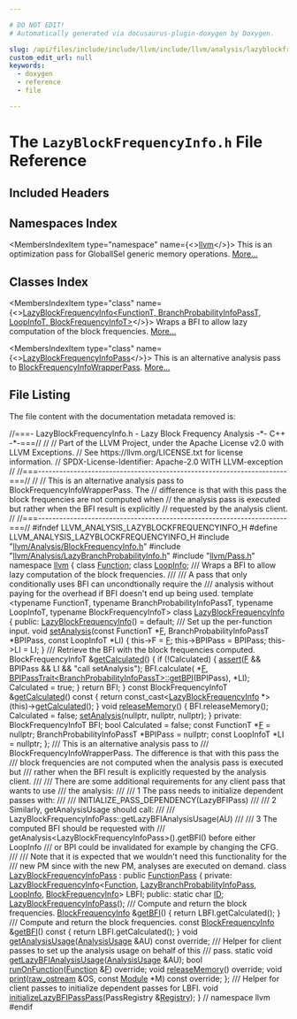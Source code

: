 ```yaml
---

# DO NOT EDIT!
# Automatically generated via docusaurus-plugin-doxygen by Doxygen.

slug: /api/files/include/include/llvm/include/llvm/analysis/lazyblockfrequencyinfo-h
custom_edit_url: null
keywords:
  - doxygen
  - reference
  - file

---
```





# The `LazyBlockFrequencyInfo.h` File Reference

<DoxygenPage pluginConfig={pluginConfig}>



## Included Headers

<IncludesList>
<IncludesListItem
  filePath="llvm/Analysis/BlockFrequencyInfo.h"
  permalink="/docs/api/files/include/include/llvm/include/llvm/analysis/blockfrequencyinfo-h"
  isLocal="true" />
<IncludesListItem
  filePath="llvm/Analysis/LazyBranchProbabilityInfo.h"
  permalink="/docs/api/files/include/include/llvm/include/llvm/analysis/lazybranchprobabilityinfo-h"
  isLocal="true" />
<IncludesListItem
  filePath="llvm/Pass.h"
  permalink="/docs/api/files/include/include/llvm/pass-h"
  isLocal="true" />
</IncludesList>

## Namespaces Index

<MembersIndex>

<MembersIndexItem
  type="namespace"
  name={<><a href="/docs/api/namespaces/llvm">llvm</a></>}>
This is an optimization pass for GlobalISel generic memory operations. <a href="/docs/api/namespaces/llvm/#details">More...</a>
</MembersIndexItem>

</MembersIndex>

## Classes Index

<MembersIndex>

<MembersIndexItem
  type="class"
  name={<><a href="/docs/api/classes/llvm/lazyblockfrequencyinfo">LazyBlockFrequencyInfo&lt;FunctionT, BranchProbabilityInfoPassT, LoopInfoT, BlockFrequencyInfoT&gt;</a></>}>
Wraps a BFI to allow lazy computation of the block frequencies. <a href="/docs/api/classes/llvm/lazyblockfrequencyinfo/#details">More...</a>
</MembersIndexItem>

<MembersIndexItem
  type="class"
  name={<><a href="/docs/api/classes/llvm/lazyblockfrequencyinfopass">LazyBlockFrequencyInfoPass</a></>}>
This is an alternative analysis pass to <a href="/docs/api/classes/llvm/blockfrequencyinfowrapperpass">BlockFrequencyInfoWrapperPass</a>. <a href="/docs/api/classes/llvm/lazyblockfrequencyinfopass/#details">More...</a>
</MembersIndexItem>

</MembersIndex>


## File Listing

The file content with the documentation metadata removed is:

<ProgramListing>

<Link id="l00001" /><CodeLine lineNumber="1"><span class="doxyHighlightComment">//===- LazyBlockFrequencyInfo.h - Lazy Block Frequency Analysis -&#42;- C++ -&#42;-===//</span></CodeLine>
<Link id="l00002" /><CodeLine lineNumber="2"><span class="doxyHighlightComment">//</span></CodeLine>
<Link id="l00003" /><CodeLine lineNumber="3"><span class="doxyHighlightComment">// Part of the LLVM Project, under the Apache License v2.0 with LLVM Exceptions.</span></CodeLine>
<Link id="l00004" /><CodeLine lineNumber="4"><span class="doxyHighlightComment">// See https://llvm.org/LICENSE.txt for license information.</span></CodeLine>
<Link id="l00005" /><CodeLine lineNumber="5"><span class="doxyHighlightComment">// SPDX-License-Identifier: Apache-2.0 WITH LLVM-exception</span></CodeLine>
<Link id="l00006" /><CodeLine lineNumber="6"><span class="doxyHighlightComment">//</span></CodeLine>
<Link id="l00007" /><CodeLine lineNumber="7"><span class="doxyHighlightComment">//===----------------------------------------------------------------------===//</span></CodeLine>
<Link id="l00008" /><CodeLine lineNumber="8"><span class="doxyHighlightComment">//</span></CodeLine>
<Link id="l00009" /><CodeLine lineNumber="9"><span class="doxyHighlightComment">// This is an alternative analysis pass to BlockFrequencyInfoWrapperPass.  The</span></CodeLine>
<Link id="l00010" /><CodeLine lineNumber="10"><span class="doxyHighlightComment">// difference is that with this pass the block frequencies are not computed when</span></CodeLine>
<Link id="l00011" /><CodeLine lineNumber="11"><span class="doxyHighlightComment">// the analysis pass is executed but rather when the BFI result is explicitly</span></CodeLine>
<Link id="l00012" /><CodeLine lineNumber="12"><span class="doxyHighlightComment">// requested by the analysis client.</span></CodeLine>
<Link id="l00013" /><CodeLine lineNumber="13"><span class="doxyHighlightComment">//</span></CodeLine>
<Link id="l00014" /><CodeLine lineNumber="14"><span class="doxyHighlightComment">//===----------------------------------------------------------------------===//</span></CodeLine>
<Link id="l00015" /><CodeLine lineNumber="15"></CodeLine>
<Link id="l00016" /><CodeLine lineNumber="16"><span class="doxyHighlightPreprocessor">#ifndef LLVM&#95;ANALYSIS&#95;LAZYBLOCKFREQUENCYINFO&#95;H</span></CodeLine>
<Link id="l00017" /><CodeLine lineNumber="17"><span class="doxyHighlightPreprocessor">#define LLVM&#95;ANALYSIS&#95;LAZYBLOCKFREQUENCYINFO&#95;H</span></CodeLine>
<Link id="l00018" /><CodeLine lineNumber="18"></CodeLine>
<Link id="l00019" /><CodeLine lineNumber="19"><span class="doxyHighlightPreprocessor">#include &quot;<a href="/docs/api/files/include/include/llvm/include/llvm/analysis/blockfrequencyinfo-h">llvm/Analysis/BlockFrequencyInfo.h</a>&quot;</span></CodeLine>
<Link id="l00020" /><CodeLine lineNumber="20"><span class="doxyHighlightPreprocessor">#include &quot;<a href="/docs/api/files/include/include/llvm/include/llvm/analysis/lazybranchprobabilityinfo-h">llvm/Analysis/LazyBranchProbabilityInfo.h</a>&quot;</span></CodeLine>
<Link id="l00021" /><CodeLine lineNumber="21"><span class="doxyHighlightPreprocessor">#include &quot;<a href="/docs/api/files/include/include/llvm/pass-h">llvm/Pass.h</a>&quot;</span></CodeLine>
<Link id="l00022" /><CodeLine lineNumber="22"></CodeLine>
<Link id="l00023" /><CodeLine lineNumber="23"><span class="doxyHighlightKeyword">namespace </span><span class="doxyHighlight"><a href="/docs/api/namespaces/llvm">llvm</a> &#123;</span></CodeLine>
<Link id="l00024" /><CodeLine lineNumber="24"><span class="doxyHighlightKeyword">class </span><span class="doxyHighlight"><a href="/docs/api/classes/llvm/function">Function</a>;</span></CodeLine>
<Link id="l00025" /><CodeLine lineNumber="25"><span class="doxyHighlightKeyword">class </span><span class="doxyHighlight"><a href="/docs/api/classes/llvm/loopinfo">LoopInfo</a>;</span></CodeLine>
<Link id="l00026" /><CodeLine lineNumber="26"></CodeLine>
<Link id="l00027" /><CodeLine lineNumber="27"><span class="doxyHighlightComment">/// Wraps a BFI to allow lazy computation of the block frequencies.</span></CodeLine>
<Link id="l00028" /><CodeLine lineNumber="28"><span class="doxyHighlightComment">///</span></CodeLine>
<Link id="l00029" /><CodeLine lineNumber="29"><span class="doxyHighlightComment">/// A pass that only conditionally uses BFI can uncondtionally require the</span></CodeLine>
<Link id="l00030" /><CodeLine lineNumber="30"><span class="doxyHighlightComment">/// analysis without paying for the overhead if BFI doesn&#39;t end up being used.</span></CodeLine>
<Link id="l00031" /><CodeLine lineNumber="31"><span class="doxyHighlightKeyword">template</span><span class="doxyHighlight"> &lt;</span><span class="doxyHighlightKeyword">typename</span><span class="doxyHighlight"> FunctionT, </span><span class="doxyHighlightKeyword">typename</span><span class="doxyHighlight"> BranchProbabilityInfoPassT,</span></CodeLine>
<Link id="l00032" /><CodeLine lineNumber="32"><span class="doxyHighlight">          </span><span class="doxyHighlightKeyword">typename</span><span class="doxyHighlight"> LoopInfoT, </span><span class="doxyHighlightKeyword">typename</span><span class="doxyHighlight"> BlockFrequencyInfoT&gt;</span></CodeLine>
<Link id="l00033" /><CodeLine lineNumber="33" lineLink="/docs/api/classes/llvm/lazyblockfrequencyinfo"><span class="doxyHighlightKeyword">class </span><span class="doxyHighlight"><a href="/docs/api/classes/llvm/lazyblockfrequencyinfo/#a4e8310c2d32e700cfa8ca1dbf34787fd">LazyBlockFrequencyInfo</a> &#123;</span></CodeLine>
<Link id="l00034" /><CodeLine lineNumber="34"><span class="doxyHighlightKeyword">public</span><span class="doxyHighlight">:</span></CodeLine>
<Link id="l00035" /><CodeLine lineNumber="35" lineLink="/docs/api/classes/llvm/lazyblockfrequencyinfo/#a4e8310c2d32e700cfa8ca1dbf34787fd"><span class="doxyHighlight">  <a href="/docs/api/classes/llvm/lazyblockfrequencyinfo/#a4e8310c2d32e700cfa8ca1dbf34787fd">LazyBlockFrequencyInfo</a>() = </span><span class="doxyHighlightKeywordFlow">default</span><span class="doxyHighlight">;</span></CodeLine>
<Link id="l00036" /><CodeLine lineNumber="36"></CodeLine>
<Link id="l00037" /><CodeLine lineNumber="37"><span class="doxyHighlightComment">  /// Set up the per-function input.</span></CodeLine>
<Link id="l00038" /><CodeLine lineNumber="38" lineLink="/docs/api/classes/llvm/lazyblockfrequencyinfo/#afcf9d6e0d69c79016212934c24124928"><span class="doxyHighlight">  </span><span class="doxyHighlightKeywordType">void</span><span class="doxyHighlight"> <a href="/docs/api/classes/llvm/lazyblockfrequencyinfo/#afcf9d6e0d69c79016212934c24124928">setAnalysis</a>(</span><span class="doxyHighlightKeyword">const</span><span class="doxyHighlight"> FunctionT &#42;<a href="/docs/api/files/lib/lib/support/md5-cpp/#a96d73bbd7af15cb1fc38c3f4a3bd82e9">F</a>, BranchProbabilityInfoPassT &#42;BPIPass,</span></CodeLine>
<Link id="l00039" /><CodeLine lineNumber="39"><span class="doxyHighlight">                   </span><span class="doxyHighlightKeyword">const</span><span class="doxyHighlight"> LoopInfoT &#42;LI) &#123;</span></CodeLine>
<Link id="l00040" /><CodeLine lineNumber="40"><span class="doxyHighlight">    this-&gt;F = <a href="/docs/api/files/lib/lib/support/md5-cpp/#a96d73bbd7af15cb1fc38c3f4a3bd82e9">F</a>;</span></CodeLine>
<Link id="l00041" /><CodeLine lineNumber="41"><span class="doxyHighlight">    this-&gt;BPIPass = BPIPass;</span></CodeLine>
<Link id="l00042" /><CodeLine lineNumber="42"><span class="doxyHighlight">    this-&gt;LI = LI;</span></CodeLine>
<Link id="l00043" /><CodeLine lineNumber="43"><span class="doxyHighlight">  &#125;</span></CodeLine>
<Link id="l00044" /><CodeLine lineNumber="44"></CodeLine>
<Link id="l00045" /><CodeLine lineNumber="45"><span class="doxyHighlightComment">  /// Retrieve the BFI with the block frequencies computed.</span></CodeLine>
<Link id="l00046" /><CodeLine lineNumber="46" lineLink="/docs/api/classes/llvm/lazyblockfrequencyinfo/#aabf29eed24c2427555b6be5f140066fc"><span class="doxyHighlight">  BlockFrequencyInfoT &amp;<a href="/docs/api/classes/llvm/lazyblockfrequencyinfo/#aabf29eed24c2427555b6be5f140066fc">getCalculated</a>() &#123;</span></CodeLine>
<Link id="l00047" /><CodeLine lineNumber="47"><span class="doxyHighlight">    </span><span class="doxyHighlightKeywordFlow">if</span><span class="doxyHighlight"> (!Calculated) &#123;</span></CodeLine>
<Link id="l00048" /><CodeLine lineNumber="48"><span class="doxyHighlight">      <a href="/docs/api/files/lib/lib/target/lib/target/amdgpu/silowercontrolflow-cpp/#a4868c5d81c5ccc98c47aeab6244346a0">assert</a>(<a href="/docs/api/files/lib/lib/support/md5-cpp/#a96d73bbd7af15cb1fc38c3f4a3bd82e9">F</a> &amp;&amp; BPIPass &amp;&amp; LI &amp;&amp; </span><span class="doxyHighlightStringLiteral">&quot;call setAnalysis&quot;</span><span class="doxyHighlight">);</span></CodeLine>
<Link id="l00049" /><CodeLine lineNumber="49"><span class="doxyHighlight">      BFI.calculate(</span></CodeLine>
<Link id="l00050" /><CodeLine lineNumber="50"><span class="doxyHighlight">          &#42;<a href="/docs/api/files/lib/lib/support/md5-cpp/#a96d73bbd7af15cb1fc38c3f4a3bd82e9">F</a>, <a href="/docs/api/structs/llvm/bpipasstrait/#a349652dd7389f87410d06137c76bb06c">BPIPassTrait&lt;BranchProbabilityInfoPassT&gt;::getBPI</a>(BPIPass), &#42;LI);</span></CodeLine>
<Link id="l00051" /><CodeLine lineNumber="51"><span class="doxyHighlight">      Calculated = </span><span class="doxyHighlightKeyword">true</span><span class="doxyHighlight">;</span></CodeLine>
<Link id="l00052" /><CodeLine lineNumber="52"><span class="doxyHighlight">    &#125;</span></CodeLine>
<Link id="l00053" /><CodeLine lineNumber="53"><span class="doxyHighlight">    </span><span class="doxyHighlightKeywordFlow">return</span><span class="doxyHighlight"> BFI;</span></CodeLine>
<Link id="l00054" /><CodeLine lineNumber="54"><span class="doxyHighlight">  &#125;</span></CodeLine>
<Link id="l00055" /><CodeLine lineNumber="55"></CodeLine>
<Link id="l00056" /><CodeLine lineNumber="56" lineLink="/docs/api/classes/llvm/lazyblockfrequencyinfo/#a8a0418450d455c24d2bdfa3296d3cef8"><span class="doxyHighlight">  </span><span class="doxyHighlightKeyword">const</span><span class="doxyHighlight"> BlockFrequencyInfoT &amp;<a href="/docs/api/classes/llvm/lazyblockfrequencyinfo/#a8a0418450d455c24d2bdfa3296d3cef8">getCalculated</a>()</span><span class="doxyHighlightKeyword"> const </span><span class="doxyHighlight">&#123;</span></CodeLine>
<Link id="l00057" /><CodeLine lineNumber="57"><span class="doxyHighlight">    </span><span class="doxyHighlightKeywordFlow">return</span><span class="doxyHighlight"> </span><span class="doxyHighlightKeyword">const&#95;cast&lt;</span><span class="doxyHighlight"><a href="/docs/api/classes/llvm/lazyblockfrequencyinfo/#a4e8310c2d32e700cfa8ca1dbf34787fd">LazyBlockFrequencyInfo</a> &#42;</span><span class="doxyHighlightKeyword">&gt;</span><span class="doxyHighlight">(</span><span class="doxyHighlightKeyword">this</span><span class="doxyHighlight">)-&gt;<a href="/docs/api/classes/llvm/lazyblockfrequencyinfo/#aabf29eed24c2427555b6be5f140066fc">getCalculated</a>();</span></CodeLine>
<Link id="l00058" /><CodeLine lineNumber="58"><span class="doxyHighlight">  &#125;</span></CodeLine>
<Link id="l00059" /><CodeLine lineNumber="59"></CodeLine>
<Link id="l00060" /><CodeLine lineNumber="60" lineLink="/docs/api/classes/llvm/lazyblockfrequencyinfo/#aa50835629c918e8c5899a826477ef3b6"><span class="doxyHighlight">  </span><span class="doxyHighlightKeywordType">void</span><span class="doxyHighlight"> <a href="/docs/api/classes/llvm/lazyblockfrequencyinfo/#aa50835629c918e8c5899a826477ef3b6">releaseMemory</a>() &#123;</span></CodeLine>
<Link id="l00061" /><CodeLine lineNumber="61"><span class="doxyHighlight">    BFI.releaseMemory();</span></CodeLine>
<Link id="l00062" /><CodeLine lineNumber="62"><span class="doxyHighlight">    Calculated = </span><span class="doxyHighlightKeyword">false</span><span class="doxyHighlight">;</span></CodeLine>
<Link id="l00063" /><CodeLine lineNumber="63"><span class="doxyHighlight">    <a href="/docs/api/classes/llvm/lazyblockfrequencyinfo/#afcf9d6e0d69c79016212934c24124928">setAnalysis</a>(</span><span class="doxyHighlightKeyword">nullptr</span><span class="doxyHighlight">, </span><span class="doxyHighlightKeyword">nullptr</span><span class="doxyHighlight">, </span><span class="doxyHighlightKeyword">nullptr</span><span class="doxyHighlight">);</span></CodeLine>
<Link id="l00064" /><CodeLine lineNumber="64"><span class="doxyHighlight">  &#125;</span></CodeLine>
<Link id="l00065" /><CodeLine lineNumber="65"></CodeLine>
<Link id="l00066" /><CodeLine lineNumber="66"><span class="doxyHighlightKeyword">private</span><span class="doxyHighlight">:</span></CodeLine>
<Link id="l00067" /><CodeLine lineNumber="67"><span class="doxyHighlight">  BlockFrequencyInfoT BFI;</span></CodeLine>
<Link id="l00068" /><CodeLine lineNumber="68"><span class="doxyHighlight">  </span><span class="doxyHighlightKeywordType">bool</span><span class="doxyHighlight"> Calculated = </span><span class="doxyHighlightKeyword">false</span><span class="doxyHighlight">;</span></CodeLine>
<Link id="l00069" /><CodeLine lineNumber="69"><span class="doxyHighlight">  </span><span class="doxyHighlightKeyword">const</span><span class="doxyHighlight"> FunctionT &#42;<a href="/docs/api/files/lib/lib/support/md5-cpp/#a96d73bbd7af15cb1fc38c3f4a3bd82e9">F</a> = </span><span class="doxyHighlightKeyword">nullptr</span><span class="doxyHighlight">;</span></CodeLine>
<Link id="l00070" /><CodeLine lineNumber="70"><span class="doxyHighlight">  BranchProbabilityInfoPassT &#42;BPIPass = </span><span class="doxyHighlightKeyword">nullptr</span><span class="doxyHighlight">;</span></CodeLine>
<Link id="l00071" /><CodeLine lineNumber="71"><span class="doxyHighlight">  </span><span class="doxyHighlightKeyword">const</span><span class="doxyHighlight"> LoopInfoT &#42;LI = </span><span class="doxyHighlightKeyword">nullptr</span><span class="doxyHighlight">;</span></CodeLine>
<Link id="l00072" /><CodeLine lineNumber="72"><span class="doxyHighlight">&#125;;</span></CodeLine>
<Link id="l00073" /><CodeLine lineNumber="73"></CodeLine>
<Link id="l00074" /><CodeLine lineNumber="74"><span class="doxyHighlightComment">/// This is an alternative analysis pass to</span></CodeLine>
<Link id="l00075" /><CodeLine lineNumber="75"><span class="doxyHighlightComment">/// BlockFrequencyInfoWrapperPass.  The difference is that with this pass the</span></CodeLine>
<Link id="l00076" /><CodeLine lineNumber="76"><span class="doxyHighlightComment">/// block frequencies are not computed when the analysis pass is executed but</span></CodeLine>
<Link id="l00077" /><CodeLine lineNumber="77"><span class="doxyHighlightComment">/// rather when the BFI result is explicitly requested by the analysis client.</span></CodeLine>
<Link id="l00078" /><CodeLine lineNumber="78"><span class="doxyHighlightComment">///</span></CodeLine>
<Link id="l00079" /><CodeLine lineNumber="79"><span class="doxyHighlightComment">/// There are some additional requirements for any client pass that wants to use</span></CodeLine>
<Link id="l00080" /><CodeLine lineNumber="80"><span class="doxyHighlightComment">/// the analysis:</span></CodeLine>
<Link id="l00081" /><CodeLine lineNumber="81"><span class="doxyHighlightComment">///</span></CodeLine>
<Link id="l00082" /><CodeLine lineNumber="82"><span class="doxyHighlightComment">/// 1 The pass needs to initialize dependent passes with:</span></CodeLine>
<Link id="l00083" /><CodeLine lineNumber="83"><span class="doxyHighlightComment">///</span></CodeLine>
<Link id="l00084" /><CodeLine lineNumber="84"><span class="doxyHighlightComment">///   INITIALIZE&#95;PASS&#95;DEPENDENCY(LazyBFIPass)</span></CodeLine>
<Link id="l00085" /><CodeLine lineNumber="85"><span class="doxyHighlightComment">///</span></CodeLine>
<Link id="l00086" /><CodeLine lineNumber="86"><span class="doxyHighlightComment">/// 2 Similarly, getAnalysisUsage should call:</span></CodeLine>
<Link id="l00087" /><CodeLine lineNumber="87"><span class="doxyHighlightComment">///</span></CodeLine>
<Link id="l00088" /><CodeLine lineNumber="88"><span class="doxyHighlightComment">///   LazyBlockFrequencyInfoPass::getLazyBFIAnalysisUsage(AU)</span></CodeLine>
<Link id="l00089" /><CodeLine lineNumber="89"><span class="doxyHighlightComment">///</span></CodeLine>
<Link id="l00090" /><CodeLine lineNumber="90"><span class="doxyHighlightComment">/// 3 The computed BFI should be requested with</span></CodeLine>
<Link id="l00091" /><CodeLine lineNumber="91"><span class="doxyHighlightComment">///    getAnalysis&lt;LazyBlockFrequencyInfoPass&gt;().getBFI() before either LoopInfo</span></CodeLine>
<Link id="l00092" /><CodeLine lineNumber="92"><span class="doxyHighlightComment">///    or BPI could be invalidated for example by changing the CFG.</span></CodeLine>
<Link id="l00093" /><CodeLine lineNumber="93"><span class="doxyHighlightComment">///</span></CodeLine>
<Link id="l00094" /><CodeLine lineNumber="94"><span class="doxyHighlightComment">/// Note that it is expected that we wouldn&#39;t need this functionality for the</span></CodeLine>
<Link id="l00095" /><CodeLine lineNumber="95"><span class="doxyHighlightComment">/// new PM since with the new PM, analyses are executed on demand.</span></CodeLine>
<Link id="l00096" /><CodeLine lineNumber="96"></CodeLine>
<Link id="l00097" /><CodeLine lineNumber="97" lineLink="/docs/api/classes/llvm/lazyblockfrequencyinfopass"><span class="doxyHighlightKeyword">class </span><span class="doxyHighlight"><a href="/docs/api/classes/llvm/lazyblockfrequencyinfopass/#ae107b172f74e294f4c657b851fa8a42d">LazyBlockFrequencyInfoPass</a> : </span><span class="doxyHighlightKeyword">public</span><span class="doxyHighlight"> <a href="/docs/api/classes/llvm/functionpass/#a7691d83e3561f781cae4ce4a01bdfa93">FunctionPass</a> &#123;</span></CodeLine>
<Link id="l00098" /><CodeLine lineNumber="98"><span class="doxyHighlightKeyword">private</span><span class="doxyHighlight">:</span></CodeLine>
<Link id="l00099" /><CodeLine lineNumber="99"><span class="doxyHighlight">  <a href="/docs/api/classes/llvm/lazyblockfrequencyinfo">LazyBlockFrequencyInfo</a>&lt;<a href="/docs/api/classes/llvm/function">Function</a>, <a href="/docs/api/classes/llvm/lazybranchprobabilityinfopass">LazyBranchProbabilityInfoPass</a>, <a href="/docs/api/classes/llvm/loopinfo">LoopInfo</a>,</span></CodeLine>
<Link id="l00100" /><CodeLine lineNumber="100"><span class="doxyHighlight">                         <a href="/docs/api/classes/llvm/blockfrequencyinfo">BlockFrequencyInfo</a>&gt;</span></CodeLine>
<Link id="l00101" /><CodeLine lineNumber="101"><span class="doxyHighlight">      LBFI;</span></CodeLine>
<Link id="l00102" /><CodeLine lineNumber="102"></CodeLine>
<Link id="l00103" /><CodeLine lineNumber="103"><span class="doxyHighlightKeyword">public</span><span class="doxyHighlight">:</span></CodeLine>
<Link id="l00104" /><CodeLine lineNumber="104" lineLink="/docs/api/classes/llvm/lazyblockfrequencyinfopass/#aeb3f6d3d2d2ba901816d274db979149a"><span class="doxyHighlight">  </span><span class="doxyHighlightKeyword">static</span><span class="doxyHighlight"> </span><span class="doxyHighlightKeywordType">char</span><span class="doxyHighlight"> <a href="/docs/api/classes/llvm/lazyblockfrequencyinfopass/#aeb3f6d3d2d2ba901816d274db979149a">ID</a>;</span></CodeLine>
<Link id="l00105" /><CodeLine lineNumber="105"></CodeLine>
<Link id="l00106" /><CodeLine lineNumber="106"><span class="doxyHighlight">  <a href="/docs/api/classes/llvm/lazyblockfrequencyinfopass/#ae107b172f74e294f4c657b851fa8a42d">LazyBlockFrequencyInfoPass</a>();</span></CodeLine>
<Link id="l00107" /><CodeLine lineNumber="107"></CodeLine>
<Link id="l00108" /><CodeLine lineNumber="108"><span class="doxyHighlightComment">  /// Compute and return the block frequencies.</span></CodeLine>
<Link id="l00109" /><CodeLine lineNumber="109" lineLink="/docs/api/classes/llvm/lazyblockfrequencyinfopass/#a5d2edaa05bd7bacc0df3273342a9329a"><span class="doxyHighlight">  <a href="/docs/api/classes/llvm/blockfrequencyinfo">BlockFrequencyInfo</a> &amp;<a href="/docs/api/classes/llvm/lazyblockfrequencyinfopass/#a5d2edaa05bd7bacc0df3273342a9329a">getBFI</a>() &#123; </span><span class="doxyHighlightKeywordFlow">return</span><span class="doxyHighlight"> LBFI.getCalculated(); &#125;</span></CodeLine>
<Link id="l00110" /><CodeLine lineNumber="110"></CodeLine>
<Link id="l00111" /><CodeLine lineNumber="111"><span class="doxyHighlightComment">  /// Compute and return the block frequencies.</span></CodeLine>
<Link id="l00112" /><CodeLine lineNumber="112" lineLink="/docs/api/classes/llvm/lazyblockfrequencyinfopass/#a1e26f3fb5496dc98341e6cde6f0bf6e1"><span class="doxyHighlight">  </span><span class="doxyHighlightKeyword">const</span><span class="doxyHighlight"> <a href="/docs/api/classes/llvm/blockfrequencyinfo">BlockFrequencyInfo</a> &amp;<a href="/docs/api/classes/llvm/lazyblockfrequencyinfopass/#a1e26f3fb5496dc98341e6cde6f0bf6e1">getBFI</a>()</span><span class="doxyHighlightKeyword"> const </span><span class="doxyHighlight">&#123; </span><span class="doxyHighlightKeywordFlow">return</span><span class="doxyHighlight"> LBFI.getCalculated(); &#125;</span></CodeLine>
<Link id="l00113" /><CodeLine lineNumber="113"></CodeLine>
<Link id="l00114" /><CodeLine lineNumber="114"><span class="doxyHighlight">  </span><span class="doxyHighlightKeywordType">void</span><span class="doxyHighlight"> <a href="/docs/api/classes/llvm/lazyblockfrequencyinfopass/#ac268a272ef00fe938673b99e143edcae">getAnalysisUsage</a>(<a href="/docs/api/classes/llvm/analysisusage">AnalysisUsage</a> &amp;AU) </span><span class="doxyHighlightKeyword">const override</span><span class="doxyHighlight">;</span></CodeLine>
<Link id="l00115" /><CodeLine lineNumber="115"></CodeLine>
<Link id="l00116" /><CodeLine lineNumber="116"><span class="doxyHighlightComment">  /// Helper for client passes to set up the analysis usage on behalf of this</span></CodeLine>
<Link id="l00117" /><CodeLine lineNumber="117"><span class="doxyHighlightComment">  /// pass.</span></CodeLine>
<Link id="l00118" /><CodeLine lineNumber="118"><span class="doxyHighlight">  </span><span class="doxyHighlightKeyword">static</span><span class="doxyHighlight"> </span><span class="doxyHighlightKeywordType">void</span><span class="doxyHighlight"> <a href="/docs/api/classes/llvm/lazyblockfrequencyinfopass/#a8969b22606511eb0e2b2e028a3c0f332">getLazyBFIAnalysisUsage</a>(<a href="/docs/api/classes/llvm/analysisusage">AnalysisUsage</a> &amp;AU);</span></CodeLine>
<Link id="l00119" /><CodeLine lineNumber="119"></CodeLine>
<Link id="l00120" /><CodeLine lineNumber="120"><span class="doxyHighlight">  </span><span class="doxyHighlightKeywordType">bool</span><span class="doxyHighlight"> <a href="/docs/api/classes/llvm/lazyblockfrequencyinfopass/#a770f30d62e60c34453e8f2818a244686">runOnFunction</a>(<a href="/docs/api/classes/llvm/function">Function</a> &amp;<a href="/docs/api/files/lib/lib/support/md5-cpp/#a96d73bbd7af15cb1fc38c3f4a3bd82e9">F</a>) </span><span class="doxyHighlightKeyword">override</span><span class="doxyHighlight">;</span></CodeLine>
<Link id="l00121" /><CodeLine lineNumber="121"><span class="doxyHighlight">  </span><span class="doxyHighlightKeywordType">void</span><span class="doxyHighlight"> <a href="/docs/api/classes/llvm/lazyblockfrequencyinfopass/#a0aaa11ab98bedf9a13ae2a09d3a463b2">releaseMemory</a>() </span><span class="doxyHighlightKeyword">override</span><span class="doxyHighlight">;</span></CodeLine>
<Link id="l00122" /><CodeLine lineNumber="122"><span class="doxyHighlight">  </span><span class="doxyHighlightKeywordType">void</span><span class="doxyHighlight"> <a href="/docs/api/classes/llvm/lazyblockfrequencyinfopass/#ac02b4e57fda5014ed1454faf7c23652a">print</a>(<a href="/docs/api/classes/llvm/raw-ostream">raw&#95;ostream</a> &amp;OS, </span><span class="doxyHighlightKeyword">const</span><span class="doxyHighlight"> <a href="/docs/api/classes/llvm/module">Module</a> &#42;M) </span><span class="doxyHighlightKeyword">const override</span><span class="doxyHighlight">;</span></CodeLine>
<Link id="l00123" /><CodeLine lineNumber="123"><span class="doxyHighlight">&#125;;</span></CodeLine>
<Link id="l00124" /><CodeLine lineNumber="124"></CodeLine>
<Link id="l00125" /><CodeLine lineNumber="125"><span class="doxyHighlightComment">/// Helper for client passes to initialize dependent passes for LBFI.</span></CodeLine>
<Link id="l00126" /><CodeLine lineNumber="126"><span class="doxyHighlightKeywordType">void</span><span class="doxyHighlight"> <a href="/docs/api/namespaces/llvm/#a237a31a1c24891f4ea0bf3b9910de839">initializeLazyBFIPassPass</a>(PassRegistry &amp;<a href="/docs/api/namespaces/llvm/#aca4a25208bf939668b7735da53221107">Registry</a>);</span></CodeLine>
<Link id="l00127" /><CodeLine lineNumber="127"><span class="doxyHighlight">&#125; </span><span class="doxyHighlightComment">// namespace llvm</span></CodeLine>
<Link id="l00128" /><CodeLine lineNumber="128"><span class="doxyHighlightPreprocessor">#endif</span></CodeLine>

</ProgramListing>


</DoxygenPage>

